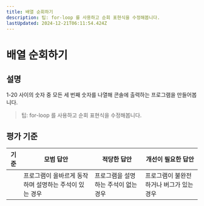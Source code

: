 ```yaml
---
title: 배열 순회하기
description: 팁: for-loop 를 사용하고 순회 표현식을 수정해봅니다.
lastUpdated: 2024-12-21T06:11:54.424Z
---
```


# 배열 순회하기

## 설명

1-20 사이의 숫자 중 모든 세 번째 숫자를 나열해 콘솔에 출력하는 프로그램을 만들어봅니다.

> 팁: for-loop 를 사용하고 순회 표현식을 수정해봅니다.

## 평가 기준

기준 | 모범 답안 | 적당한 답안 | 개선이 필요한 답안
--- | --- | --- | ---
| | 프로그램이 올바르게 동작하며 설명하는 주석이 있는 경우 | 프로그램을 설명하는 주석이 없는 경우 | 프로그램이 불완전하거나 버그가 있는 경우

